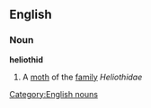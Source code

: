 ==English==
===Noun===
'''heliothid'''
#A [[moth]] of the [[family]] ''Heliothidae''<!--- is this the same as Heliothis? -->
[[Category:English nouns]]